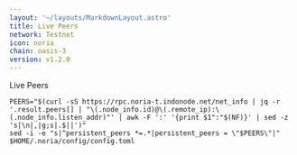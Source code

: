 ```yaml
---
layout: '~/layouts/MarkdownLayout.astro'
title: Live Peers
network: Testnet
icon: noria
chain: oasis-3
version: v1.2.0
---
```

Live Peers 

```
PEERS="$(curl -sS https://rpc.noria-t.indonode.net/net_info | jq -r '.result.peers[] | "\(.node_info.id)@\(.remote_ip):\(.node_info.listen_addr)"' | awk -F ':' '{print $1":"$(NF)}' | sed -z 's|\n|,|g;s|.$||')"
sed -i -e "s|^persistent_peers *=.*|persistent_peers = \"$PEERS\"|" $HOME/.noria/config/config.toml
```